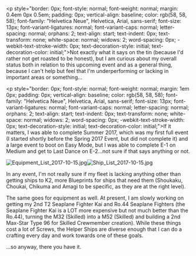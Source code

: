 <p style="border: 0px; font-style: normal; font-weight: normal; margin: 0.4em 0px 0.5em; padding: 0px; vertical-align: baseline; color: rgb(58, 58, 58); font-family: "Helvetica Neue", Helvetica, Arial, sans-serif; font-size: 13px; font-variant-ligatures: normal; font-variant-caps: normal; letter-spacing: normal; orphans: 2; text-align: start; text-indent: 0px; text-transform: none; white-space: normal; widows: 2; word-spacing: 0px; -webkit-text-stroke-width: 0px; text-decoration-style: initial; text-decoration-color: initial;">Not exactly what it says on the tin (because I'd rather not get roasted to be honest), but I am curious about my overall status both in relation to this upcoming event and as a general thing, because I can't help but feel that I'm underperforming or lacking in important areas or something...</p>

<p style="border: 0px; font-style: normal; font-weight: normal; margin: 1em 0px; padding: 0px; vertical-align: baseline; color: rgb(58, 58, 58); font-family: "Helvetica Neue", Helvetica, Arial, sans-serif; font-size: 13px; font-variant-ligatures: normal; font-variant-caps: normal; letter-spacing: normal; orphans: 2; text-align: start; text-indent: 0px; text-transform: none; white-space: normal; widows: 2; word-spacing: 0px; -webkit-text-stroke-width: 0px; text-decoration-style: initial; text-decoration-color: initial;">If it matters, I was able to complete Summer 2017, which was my first full event (I started shortly before the Spring 2017 Event, but did not complete it) and a large event to boot on Easy Mode, but I was able to complete E-1 on Medium and get to Last Dance on E-2...not sure if that says anything or not.</p>

[[File:Equipment_List_2017-10-15.jpg|thumb]][[File:Ship_List_2017-10-15.jpg|thumb|left]]



















In any event, I'm not really sure if my fleet is lacking anything other than getting ships to K2, more Blueprints for ships that need them (Shoukaku, Choukai, Chikuma and Amagi to be specific, as they are at the right level).

The same goes for equipment as well. At present, I am slowly working on getting my 2nd T2 Seaplane Fighter Kai and Ro.44 Seaplane Fighters (the Seaplane Fighter Kai is a LOT more expensive but not much better than the Ro.44), turning the M32 (Skilled) into a M52 (Skilled) and building a 2nd Max-Star Type 96 for Skilled Crewmember creation). While these things cost a lot of Screws, the Helper Ships are diverse enough that I can do a crafting every day and work towards one of these goals.

...so anyway, there you have it.<ac_metadata title="Roast My Fleet"> </ac_metadata>